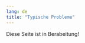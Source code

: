 ```yaml
---
lang: de
title: "Typische Probleme"
---
```


::: {.callout-note}
Diese Seite ist in Berabeitung!
:::
